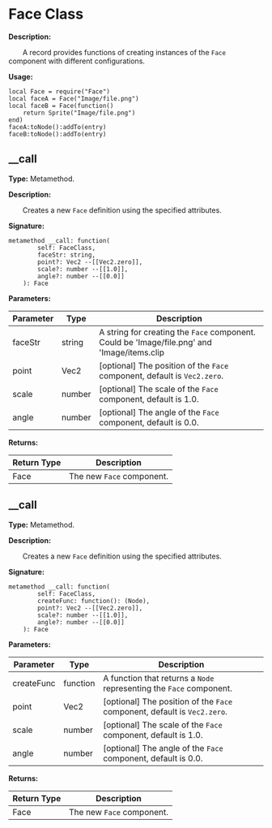# Face Class

**Description:**

&emsp;&emsp;A record provides functions of creating instances of the `Face` component with different configurations.

**Usage:**
```tl
local Face = require("Face")
local faceA = Face("Image/file.png")
local faceB = Face(function()
	return Sprite("Image/file.png")
end)
faceA:toNode():addTo(entry)
faceB:toNode():addTo(entry)
```

## __call

**Type:** Metamethod.

**Description:**

&emsp;&emsp;Creates a new `Face` definition using the specified attributes.

**Signature:**
```tl
metamethod __call: function(
		self: FaceClass,
		faceStr: string,
		point?: Vec2 --[[Vec2.zero]],
		scale?: number --[[1.0]],
		angle?: number --[[0.0]]
	): Face
```

**Parameters:**

| Parameter | Type | Description |
| --- | --- | --- |
| faceStr | string | A string for creating the `Face` component.<br/>Could be 'Image/file.png' and 'Image/items.clip|itemA'. |
| point | Vec2 | [optional] The position of the `Face` component, default is `Vec2.zero`. |
| scale | number | [optional] The scale of the `Face` component, default is 1.0. |
| angle | number | [optional] The angle of the `Face` component, default is 0.0. |

**Returns:**

| Return Type | Description |
| --- | --- |
| Face | The new `Face` component. |

## __call

**Type:** Metamethod.

**Description:**

&emsp;&emsp;Creates a new `Face` definition using the specified attributes.

**Signature:**
```tl
metamethod __call: function(
		self: FaceClass,
		createFunc: function(): (Node),
		point?: Vec2 --[[Vec2.zero]],
		scale?: number --[[1.0]],
		angle?: number --[[0.0]]
	): Face
```

**Parameters:**

| Parameter | Type | Description |
| --- | --- | --- |
| createFunc | function | A function that returns a `Node` representing the `Face` component. |
| point | Vec2 | [optional] The position of the `Face` component, default is `Vec2.zero`. |
| scale | number | [optional] The scale of the `Face` component, default is 1.0. |
| angle | number | [optional] The angle of the `Face` component, default is 0.0. |

**Returns:**

| Return Type | Description |
| --- | --- |
| Face | The new `Face` component. |